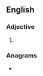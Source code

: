 ==English==

===Adjective===
{{head|en|adjective comparative form}}

# {{en-comparative of|subtle}}

===Anagrams===
* {{anagrams|en|Struble|bluster|brustle|bustler|butlers|turbels}}
